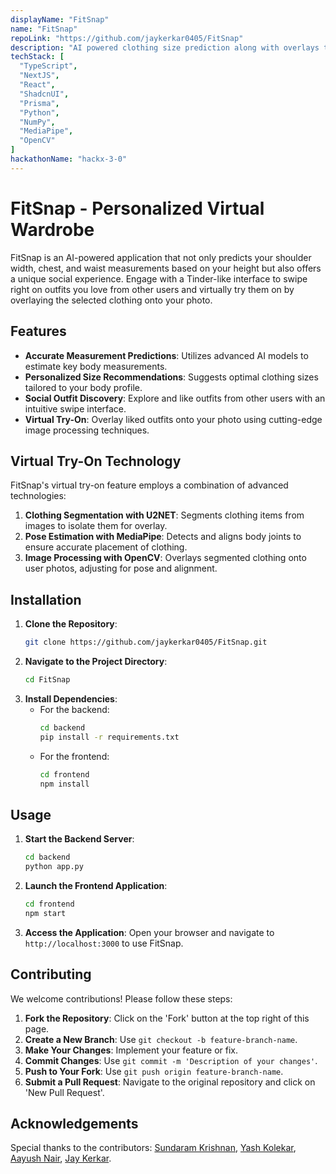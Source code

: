 ```yaml
---
displayName: "FitSnap"
name: "FitSnap"
repoLink: "https://github.com/jaykerkar0405/FitSnap"
description: "AI powered clothing size prediction along with overlays to try out clothes virtually using AR tech."
techStack: [
  "TypeScript",
  "NextJS",
  "React",
  "ShadcnUI",
  "Prisma",
  "Python",
  "NumPy",
  "MediaPipe",
  "OpenCV"
]
hackathonName: "hackx-3-0"
---
```


# FitSnap - Personalized Virtual Wardrobe

FitSnap is an AI-powered application that not only predicts your shoulder width, chest, and waist measurements based on your height but also offers a unique social experience. Engage with a Tinder-like interface to swipe right on outfits you love from other users and virtually try them on by overlaying the selected clothing onto your photo.

## Features

- **Accurate Measurement Predictions**: Utilizes advanced AI models to estimate key body measurements.
- **Personalized Size Recommendations**: Suggests optimal clothing sizes tailored to your body profile.
- **Social Outfit Discovery**: Explore and like outfits from other users with an intuitive swipe interface.
- **Virtual Try-On**: Overlay liked outfits onto your photo using cutting-edge image processing techniques.

## Virtual Try-On Technology

FitSnap's virtual try-on feature employs a combination of advanced technologies:

1. **Clothing Segmentation with U2NET**: Segments clothing items from images to isolate them for overlay.
2. **Pose Estimation with MediaPipe**: Detects and aligns body joints to ensure accurate placement of clothing.
3. **Image Processing with OpenCV**: Overlays segmented clothing onto user photos, adjusting for pose and alignment.

## Installation

1. **Clone the Repository**:
   ```bash
   git clone https://github.com/jaykerkar0405/FitSnap.git
   ```
2. **Navigate to the Project Directory**:
   ```bash
   cd FitSnap
   ```
3. **Install Dependencies**:
   - For the backend:
     ```bash
     cd backend
     pip install -r requirements.txt
     ```
   - For the frontend:
     ```bash
     cd frontend
     npm install
     ```

## Usage

1. **Start the Backend Server**:
   ```bash
   cd backend
   python app.py
   ```
2. **Launch the Frontend Application**:
   ```bash
   cd frontend
   npm start
   ```
3. **Access the Application**:
   Open your browser and navigate to `http://localhost:3000` to use FitSnap.

## Contributing

We welcome contributions! Please follow these steps:

1. **Fork the Repository**: Click on the 'Fork' button at the top right of this page.
2. **Create a New Branch**: Use `git checkout -b feature-branch-name`.
3. **Make Your Changes**: Implement your feature or fix.
4. **Commit Changes**: Use `git commit -m 'Description of your changes'`.
5. **Push to Your Fork**: Use `git push origin feature-branch-name`.
6. **Submit a Pull Request**: Navigate to the original repository and click on 'New Pull Request'.

## Acknowledgements

Special thanks to the contributors: [Sundaram Krishnan](https://github.com/sundaram123krishnan), [Yash Kolekar](https://github.com/WhyAsh5114), [Aayush Nair](https://github.com/kryyo1441), [Jay Kerkar](https://github.com/jaykerkar0405).
